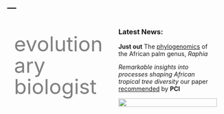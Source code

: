 ---
---


<style>
  .col2 {
    columns: 2 200px;         /* number of columns and width in pixels*/
    -webkit-columns: 2 200px; /* chrome, safari */
    -moz-columns: 2 200px;    /* firefox */
  }
</style>

<div class="col2" style="padding:16px">

<font size="50" color="grey" style="LINE-HEIGHT:50px">evolutionary biologist</font>

### Latest News: 

__Just out__ The [phylogenomics](https://doi.org/10.1038/s41598-019-52403-2) of the African palm genus, _Raphia_

_Remarkable insights into processes shaping African tropical tree diversity_ our paper [recommended](https://evolbiol.peercommunityin.org/public/rec?id=225&reviews=True) by __PCI__


![](images/me2.png){width=100% style="float:right"}


</div>